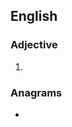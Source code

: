==English==

===Adjective===
{{head|en|adjective comparative form}}

# {{en-comparative of|beefy}}

===Anagrams===
* {{anagrams|en|freebie}}